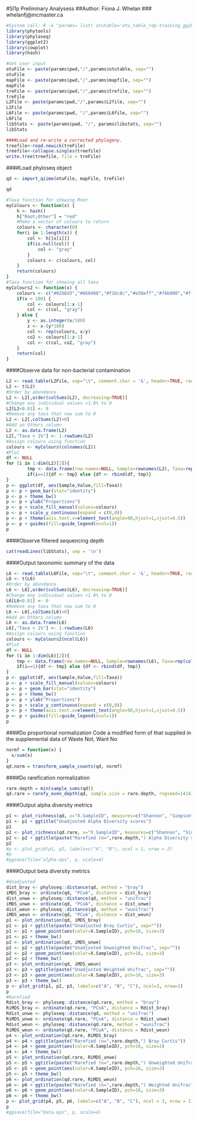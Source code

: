 #Sl1p Preliminary Analysess
##Author: Fiona J. Whelan
###	 whelanfj@mcmaster.ca
```{r: load libraries, include=FALSE}
#System call: R -e "params= list( otutable='otu_table_rdp-training_gg2011_n1_noRoot.txt', mapfile='../<map-file>',trefile='gg2011_97_pruned.tre',pwd='<path-to-sl1p-picked_otu-out    put-directory>', L6file='wf_taxa_summary_rdp-training_gg2011_n1_noRoot/otu_table_rdp-training_gg2011_n1_noRoot_L6.txt', L2file='wf_taxa_summary_rdp-training_gg2011/otu_table_rdp    -training_gg2011_L2.txt', libstats='library_stats_rdp-training_gg2011_n1_noRoot.txt'); rmarkdown::render('sl1p_analysis.Rmd')"
library(phytools)
library(phyloseq)
library(ggplot2)
library(cowplot)
library(hash)
```

```{r: get user input, include=FALSE}
#Get user input
otuFile <- paste(params$pwd,"/",params$otutable, sep="")
otuFile
mapFile <- paste(params$pwd,"/",params$mapfile, sep="")
mapFile
treFile <- paste(params$pwd,"/",params$trefile, sep="")
treFile
L2File <- paste(params$pwd,"/",params$L2file, sep="")
L2File
L6File <- paste(params$pwd, "/",params$L6file, sep="")
L6File
libStats <- paste(params$pwd, "/", params$libstats, sep="")
libStats
```

```{r: correct phylogeny, include=FALSE}
####Load and re-write a corrected phylogeny.
treefile<-read.newick(treFile)
treefile<-collapse.singles(treefile)
write.tree(treefile, file = treFile)
```

####Load phyloseq object
```{r: load phyloseq object, include=FALSE}
qd <- import_qiime(otuFile, mapFile, treFile)
```

```{r: load phyloseq object2}
qd
```

```{r: function, include=FALSE}
#Taxa function for showing Root
myColours <- function(x) {
	h <- hash()
	h["Root;Other"] = "red"
	#Make a vector of colours to return
	colours <- character(0)
	for(i in 1:length(x)) {
		col <- h[[x[i]]]
		if(is.null(col)) {
			col <- "gray"
		}
		colours <- c(colours, col)
	}
	return(colours)
}
#Taxa function for showing all taxa
myColours2 <- function(x) {
	colours <- c("#02b6d3","#668400","#f1bc8c","#e58eff","#76b000","#ffa4e4","#bf4200","#c0019a","#c452d7","#feb873","#922d4f","#763cc2","#9a3cc2","#ec0078","#c8cb82","#bc6c00","#ff7d99","#ff7bb4","#cb88a5","#63c9ff","#af003a","#b77668","#9fb500","#006aaf","#ff5245","#c00067","#5fdabb","#f7bc5b","#913412","#ffa477","#009a2a","#01b97b","#de0042","#109eff","#f07312","#816190","#f11067","#a11b2d","#835d00","#8857e0","#fd59d2","#a80225","#91d86a","#019d6d","#eb2ea5","#62409a","#285d35","#007b19","#31e27c","#723c89","#006826","#ff8845","#ffab9a","#a2aeff","#f45a2b","#ff3d54","#7b4429","#0294e5","#4343b6","#1b4eaa","#96d68b","#ff7369","#cb2d10","#74da9d","#dd7300","#843c41","#81411c","#ff68b4","#4fbf36","#f3b3de","#c3cd65","#736a00","#ff73ef","#ff9e37","#8f1396","#ff9fab","#8486ff","#9d175e","#957a00","#385e00","#978b56","#025eb5","#9c3100","#00714c","#5173fe","#008a77","#cc9000","#d0a400","#b70072","#d10090","#86336c","#02a4ae","#63dd8f","#e1c28e","#8d3729","#1b5588","#524b85","#00b8ff","#cea7ff","#ff6e74")
	if(x < 100) {
		col <- colours[1:x-1]
		col <- c(col, "gray")
	} else {
		y <- as.integer(x/100)
		z <- x-(y*100)
		col <- rep(colours, x/y)
		co2 <- colours[1:z-1]
		col <- c(col, co2, "gray")
	}
	return(col)
}
```

####Observe data for non-bacterial contamination
```{r: unfil-taxa, fig.width=15, fig.height=10}
L2 <- read.table(L2File, sep="\t", comment.char = '&', header=TRUE, row.names=1, skip=1)
L2 <- t(L2)
#Order by abundance
L2 <- L2[,order(colSums(L2), decreasing=TRUE)]
#Change any individual values <1.0% to 0
L2[L2<0.01] <- 0
#Remove any taxa that now sum to 0
L2 <- L2[,colSums(L2)>0]
#Add an Others column
L2 <- as.data.frame(L2)
L2[,"Taxa < 1%"] <- 1-rowSums(L2)
#Assign colours using function
colours <- myColours(colnames(L2))
#Plot
df <- NULL
for (i in 1:dim(L2)[2]){
        tmp <- data.frame(row.names=NULL, Sample=rownames(L2), Taxa=rep(colnames(L2)[i], dim(L2)[1]), Value=L2[,i])
        if(i==1){df <- tmp} else {df <- rbind(df, tmp)}
}
p <- ggplot(df, aes(Sample,Value,fill=Taxa))
p <- p + geom_bar(stat="identity")
p <- p + theme_bw()
p <- p + ylab("Proportions")
p <- p + scale_fill_manual(values=colours)
p <- p + scale_y_continuous(expand = c(0,0))
p <- p + theme(axis.text.x=element_text(angle=90,hjust=1,vjust=0.5))
p <- p + guides(fill=guide_legend(ncol=1))
p
```

####Observe filtered sequencing depth
```{r: library stats, echo=FALSE, warning=FALSE}
cat(readLines(libStats), sep = '\n')
```

####Output taxonomic summary of the data
```{r: taxa, fig.width=15, fig.height=10}
L6 <- read.table(L6File, sep="\t", comment.char = '&', header=TRUE, row.names=1, skip=1)
L6 <- t(L6)
#Order by abundance
L6 <- L6[,order(colSums(L6), decreasing=TRUE)]
#Change any individual values <1.0% to 0
L6[L6<0.01] <- 0
#Remove any taxa that now sum to 0
L6 <- L6[,colSums(L6)>0]
#Add an Others column
L6 <- as.data.frame(L6)
L6[,"Taxa < 1%"] <- 1-rowSums(L6)
#Assign colours using function
colours <- myColours2(ncol(L6))
#Plot
df <- NULL
for (i in 1:dim(L6)[2]){
	tmp <- data.frame(row.names=NULL, Sample=rownames(L6), Taxa=rep(colnames(L6)[i], dim(L6)[1]), Value=L6[,i])
	if(i==1){df <- tmp} else {df <- rbind(df, tmp)}
}
p <- ggplot(df, aes(Sample,Value,fill=Taxa))
p <- p + scale_fill_manual(values=colours)
p <- p + geom_bar(stat="identity")
p <- p + theme_bw()
p <- p + ylab("Proportions")
p <- p + scale_y_continuous(expand = c(0,0))
p <- p + theme(axis.text.x=element_text(angle=90,hjust=1,vjust=0.5))
p <- p + guides(fill=guide_legend(ncol=1))
p
```

####Do proportional normalization
Code a modified form of that supplied in the supplemental data of Waste Not, Want No
```{r: normalization1}
normf = function(x) {
  x/sum(x)
}
qd.norm = transform_sample_counts(qd, normf)
```

####Do rarefication normalization
```{r: normalization2, message=FALSE}
rare.depth = min(sample_sums(qd))
qd.rare = rarefy_even_depth(qd, sample.size = rare.depth, rngseed=1414)
```

####Output alpha diversity metrics
```{r: alpha}
p1 <- plot_richness(qd, x="X.SampleID", measures=c("Shannon", "Simpson", "Chao1"))
p1 <- p1 + ggtitle("Unadjusted Alpha Diversity scores")
p1
p2 <- plot_richness(qd.rare, x="X.SampleID", measures=c("Shannon", "Simpson", "Chao1"))
p2 <- p2 + ggtitle(paste("Rarefied (n=",rare.depth,") Alpha Diversity scores", sep=""))
p2
#p <- plot_grid(p1, p2, labels=c("A", "B"), ncol = 1, nrow = 2)
#p
#ggsave(file="alpha.eps", p, scale=4) 
```

####Output beta diversity metrics
```{r: beta, fig.width=20, fig.height=5}
#Unadjusted
dist_bray <- phyloseq::distance(qd, method = "bray")
iMDS_bray <- ordinate(qd, "PCoA", distance = dist_bray)
dist_unwe <- phyloseq::distance(qd, method = "unifrac")
iMDS_unwe <- ordinate(qd, "PCoA", distance = dist_unwe)
dist_weun <- phyloseq::distance(qd, method = "wunifrac")
iMDS_weun <- ordinate(qd, "PCoA", distance = dist_weun)
p1 <- plot_ordination(qd, iMDS_bray)
p1 <- p1 + ggtitle(paste("Unadjusted Bray Curtis", sep=""))
p1 <- p1 + geom_point(aes(color=X.SampleID), pch=16, size=3)
p1 <- p1 + theme_bw()
p2 <- plot_ordination(qd, iMDS_unwe)
p2 <- p2 + ggtitle(paste("Unadjusted Unweighted Unifrac", sep=""))
p2 <- p2 + geom_point(aes(color=X.SampleID), pch=16, size=3)
p2 <- p2 + theme_bw()
p3 <- plot_ordination(qd, iMDS_weun)
p3 <- p3 + ggtitle(paste("Unadjusted Weighted Unifrac", sep=""))
p3 <- p3 + geom_point(aes(color=X.SampleID), pch=16, size=3)
p3 <- p3 + theme_bw()
p <- plot_grid(p1, p2, p3, labels=c("A", "B", "C"), ncol=3, nrow=1)
p
#Rarefied
Rdist_bray <- phyloseq::distance(qd.rare, method = "bray")
RiMDS_bray <- ordinate(qd.rare, "PCoA", distance = Rdist_bray)
Rdist_unwe <- phyloseq::distance(qd, method = "unifrac")
RiMDS_unwe <- ordinate(qd.rare, "PCoA", distance = Rdist_unwe)
Rdist_weun <- phyloseq::distance(qd.rare, method = "wunifrac")
RiMDS_weun <- ordinate(qd.rare, "PCoA", distance = Rdist_weun)
p4 <- plot_ordination(qd.rare, RiMDS_bray)
p4 <- p4 + ggtitle(paste("Rarefied (n=",rare.depth,") Bray Curtis"))
p4 <- p4 + geom_point(aes(color=X.SampleID), pch=16, size=3)
p4 <- p4 + theme_bw()
p5 <- plot_ordination(qd.rare, RiMDS_unwe)
p5 <- p5 + ggtitle(paste("Rarefied (n=",rare.depth,") Unweighted Unifrac"))
p5 <- p5 + geom_point(aes(color=X.SampleID), pch=16, size=3)
p5 <- p5 + theme_bw()
p6 <- plot_ordination(qd.rare, RiMDS_weun)
p6 <- p6 + ggtitle(paste("Rarefied (n=",rare.depth,") Weighted Unifrac"))
p6 <- p6 + geom_point(aes(color=X.SampleID), pch=16, size=3)
p6 <- p6 + theme_bw()
p <- plot_grid(p4, p5, p6, labels=c("A", "B", "C"), ncol = 3, nrow = 1)
p
#ggsave(file="beta.eps", p, scale=4) 
```


